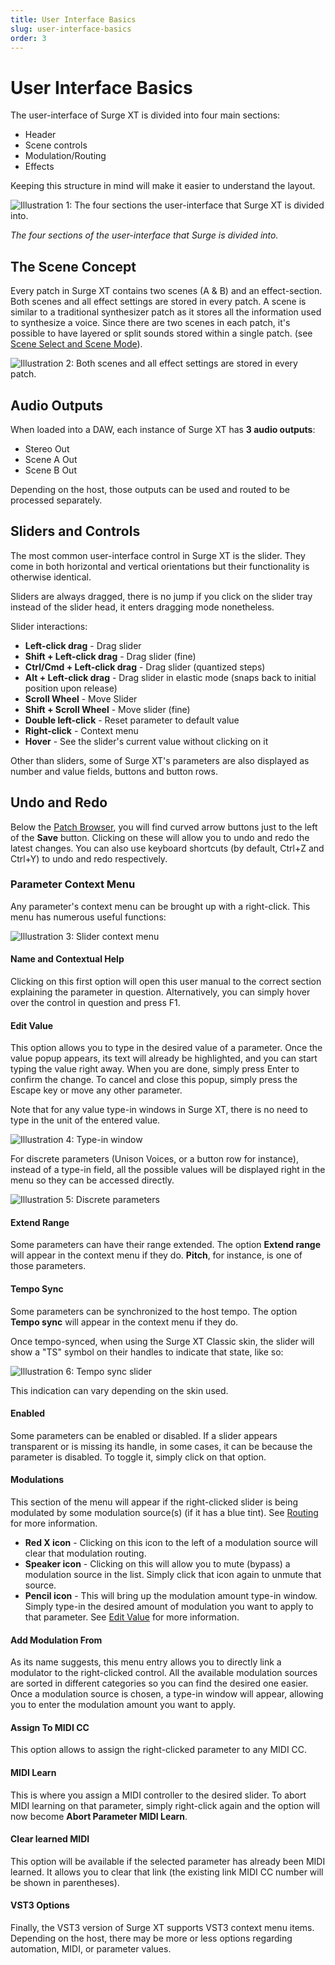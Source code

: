 ```yaml
---
title: User Interface Basics
slug: user-interface-basics
order: 3
---
```


# User Interface Basics

The user-interface of Surge XT is divided into four main sections:

-   Header
-   Scene controls
-   Modulation/Routing
-   Effects

Keeping this structure in mind will make it easier to understand the layout.

![Illustration 1: The four sections the user-interface that Surge XT is divided into.](/images/manual-xt/Pictures/sections.png)

_The four sections of the user-interface that Surge is divided into._

## The Scene Concept

Every patch in Surge XT contains two scenes (A & B) and an effect-section.
Both scenes and all effect settings are stored in every patch. A scene is similar to a
traditional synthesizer patch as it stores all the information used to synthesize a voice.
Since there are two scenes in each patch, it's possible to have layered or split sounds stored within a single patch.
(see [Scene Select and Scene Mode](#scene-select-and-scene-mode)).

![Illustration 2: Both scenes and all effect settings are stored in every patch.](/images/manual-xt/Pictures/illu2.png)

## Audio Outputs

When loaded into a DAW, each instance of Surge XT has **3 audio outputs**:

-   Stereo Out
-   Scene A Out
-   Scene B Out

Depending on the host, those outputs can be used and routed to be processed separately.

## Sliders and Controls

The most common user-interface control in Surge XT is the slider. They come
in both horizontal and vertical orientations but their functionality is
otherwise identical.

Sliders are always dragged, there is no jump if you click on the slider
tray instead of the slider head, it enters dragging mode nonetheless.

Slider interactions:

-   **Left-click drag** - Drag slider
-   **Shift + Left-click drag** - Drag slider (fine)
-   **Ctrl/Cmd + Left-click drag** - Drag slider (quantized steps)
-   **Alt + Left-click drag** - Drag slider in elastic mode (snaps back to initial position upon release)
-   **Scroll Wheel** - Move Slider
-   **Shift + Scroll Wheel** - Move slider (fine)
-   **Double left-click** - Reset parameter to default value
-   **Right-click** - Context menu
-   **Hover** - See the slider's current value without clicking on it

Other than sliders, some of Surge XT's parameters are also displayed as number and value fields, buttons and button rows.

## Undo and Redo

Below the [Patch Browser](#patch-browser), you will find curved arrow buttons just to the left of the **Save** button.
Clicking on these will allow you to undo and redo the latest changes. You can also use keyboard shortcuts (by default,
Ctrl+Z and Ctrl+Y) to undo and redo respectively.

### Parameter Context Menu

Any parameter's context menu can be brought up with a right-click. This menu has numerous useful functions:

![Illustration 3: Slider context menu](/images/manual-xt/Pictures/slider_context_menu.png)

#### Name and Contextual Help

Clicking on this first option will open this user manual to the correct section explaining the parameter in question.
Alternatively, you can simply hover over the control in question and press F1.

#### Edit Value

This option allows you to type in the desired value of a parameter. Once the value popup appears, its text will
already be highlighted, and you can start typing the value right away. When you are done, simply press Enter to
confirm the change. To cancel and close this popup, simply press the Escape key or move any other parameter.

Note that for any value type-in windows in Surge XT, there is no need to type in the unit of the entered value.

![Illustration 4: Type-in window](/images/manual-xt/Pictures/typein_window.png)

For discrete parameters (Unison Voices, or a button row for instance), instead of a type-in field, all the possible
values will be displayed right in the menu so they can be accessed directly.

![Illustration 5: Discrete parameters](/images/manual-xt/Pictures/discrete_values.png)

#### Extend Range

Some parameters can have their range extended. The option **Extend range** will appear in the context menu
if they do. **Pitch**, for instance, is one of those parameters.

#### Tempo Sync

Some parameters can be synchronized to the host tempo. The option **Tempo sync** will appear in the
context menu if they do.

Once tempo-synced, when using the Surge XT Classic skin, the slider will show a "TS" symbol on their handles to indicate that state, like so:

![Illustration 6: Tempo sync slider](/images/manual-xt/Pictures/ts_slider.png)

This indication can vary depending on the skin used.

#### Enabled

Some parameters can be enabled or disabled. If a slider appears transparent or is missing its handle,
in some cases, it can be because the parameter is disabled. To toggle it, simply click on that option.

#### Modulations

This section of the menu will appear if the right-clicked slider is being modulated by some modulation source(s) (if it has a blue tint).
See [Routing](#routing) for more information.

-   **Red X icon** - Clicking on this icon to the left of a modulation source will clear that modulation routing.
-   **Speaker icon** - Clicking on this will allow you to mute (bypass) a modulation source in the list. Simply click
    that icon again to unmute that source.
-   **Pencil icon** - This will bring up the modulation amount type-in window.
    Simply type-in the desired amount of modulation you want to apply to that parameter. See
    [Edit Value](#edit-value) for more information.

#### Add Modulation From

As its name suggests, this menu entry allows you to directly link a modulator to the right-clicked control.
All the available modulation sources are sorted in different categories so you can find the desired one easier.
Once a modulation source is chosen, a type-in window will appear, allowing you to enter the modulation amount you
want to apply.

#### Assign To MIDI CC

This option allows to assign the right-clicked parameter to any MIDI CC.

#### MIDI Learn

This is where you assign a MIDI controller to the desired slider. To abort MIDI learning on that parameter,
simply right-click again and the option will now become **Abort Parameter MIDI Learn**.

#### Clear learned MIDI

This option will be available if the selected parameter has already been MIDI learned. It allows you to clear that link (the
existing link MIDI CC number will be shown in parentheses).

#### VST3 Options

Finally, the VST3 version of Surge XT supports VST3 context menu items. Depending on the host,
there may be more or less options regarding automation, MIDI, or parameter values.

